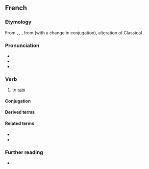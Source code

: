 ==French==

===Etymology===
From {{inh|fr|fro|plovoir}}, {{m|fro|pluveir}}, {{m|fro|plover}}, from {{inh|fr|VL.|plovo|plovere}} (with a change in conjugation), alteration of Classical {{inh|fr|la|pluit|pluere}}.

===Pronunciation===
* {{fr-IPA|pleûvoir}}
* {{audio|fr|Fr-pleuvoir.ogg|audio}}
* {{rhymes|fr|waʁ|s=2}}

===Verb===
{{fr-verb|type=impersonal}}

# to [[rain]]
#: {{ux|fr|Il '''pleuvrait''' ce soir.|It '''might rain''' tonight.}}

====Conjugation====
{{fr-conj-auto}}

====Derived terms====
{{col3|fr
|pleuvoir à seaux
|pleuvoir à verse
|pleuvoir des hallebardes
|pleuvoir à boire debout
|pleuvoir comme vache qui pisse
|pleuvoir des cordes
}}

====Related terms====
* {{l|fr|pluie}}
* {{l|fr|pluvieux}}

===Further reading===
* {{R:TLFi}}